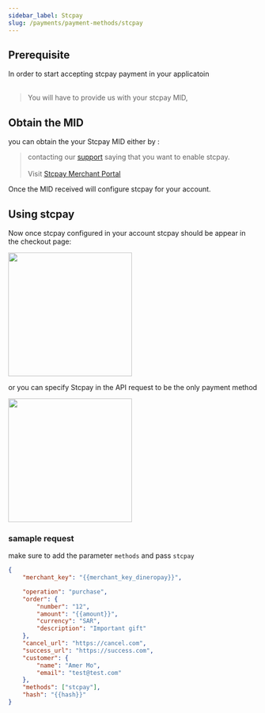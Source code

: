 ```yaml
---
sidebar_label: Stcpay
slug: /payments/payment-methods/stcpay
---
```


## Prerequisite

In order to start accepting stcpay payment in your applicatoin<br></br>

> You will have to provide us with your stcpay MID,

## Obtain the MID

you can obtain the your Stcpay MID either by :

> contacting our [support](mailto:support@dineropay.com) saying that you want to enable stcpay.<br></br>
> Visit [Stcpay Merchant Portal](https://merchant.stcpay.com.sa/register/en/)

Once the MID received will configure stcpay for your account.

## Using stcpay

Now once stcpay configured in your account stcpay should be appear in the checkout page:

<div style={{ textAlign: "center" }}>
	<img src="/img/stcpay_checkout.gif" width="250"></img>
</div>

or you can specify Stcpay in the API request to be the only payment method

<div style={{ textAlign: "center" }}>
	<img src="/img/stcpay_checkout_only.png" width="250"></img>
</div>

### samaple request

make sure to add the parameter `methods` and pass `stcpay`

```json
{
	"merchant_key": "{{merchant_key_dineropay}}",

	"operation": "purchase",
	"order": {
		"number": "12",
		"amount": "{{amount}}",
		"currency": "SAR",
		"description": "Important gift"
	},
	"cancel_url": "https://cancel.com",
	"success_url": "https://success.com",
	"customer": {
		"name": "Amer Mo",
		"email": "test@test.com"
	},
	"methods": ["stcpay"],
	"hash": "{{hash}}"
}
```
